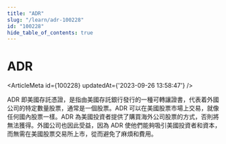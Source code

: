 ```yaml
---
title: "ADR"
slug: "/learn/adr-100228"
id: "100228"
hide_table_of_contents: true
---
```



# ADR

<ArticleMeta id={100228} updatedAt={'2023-09-26 13:58:47'} />
<div className='border-solid border-b border-t-0 my-4 border-[var(--ifm-color-gray-300)]' />

ADR 即美國存託憑證，是指由美國存託銀行發行的一種可轉讓證書，代表着外國公司的特定數量股票，通常是一個股票。ADR 可以在美國股票市場上交易，就像任何國內股票一樣。ADR 為美國投資者提供了購買海外公司股票的方式，否則將無法獲得。外國公司也因此受益，因為 ADR 使他們能夠吸引美國投資者和資本，而無需在美國股票交易所上市，從而避免了麻煩和費用。
